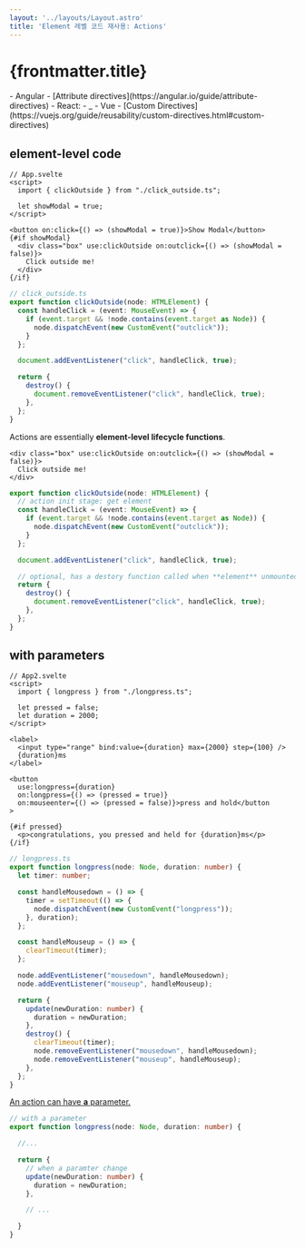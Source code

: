 ```yaml
---
layout: '../layouts/Layout.astro'
title: 'Element 레벨 코드 재사용: Actions'
---
```



# {frontmatter.title}

<Compare>
- Angular
    - [Attribute directives](https://angular.io/guide/attribute-directives)
- React: 
    - _
- Vue
    - [Custom Directives](https://vuejs.org/guide/reusability/custom-directives.html#custom-directives)
</Compare>

## element-level code

<ComponentAndCode>
<App slot='component' client:load />

```svelte
// App.svelte
<script>
  import { clickOutside } from "./click_outside.ts";

  let showModal = true;
</script>

<button on:click={() => (showModal = true)}>Show Modal</button>
{#if showModal}
  <div class="box" use:clickOutside on:outclick={() => (showModal = false)}>
    Click outside me!
  </div>
{/if}
```

```ts
// click_outside.ts
export function clickOutside(node: HTMLElement) {
  const handleClick = (event: MouseEvent) => {
    if (event.target && !node.contains(event.target as Node)) {
      node.dispatchEvent(new CustomEvent("outclick"));
    }
  };

  document.addEventListener("click", handleClick, true);

  return {
    destroy() {
      document.removeEventListener("click", handleClick, true);
    },
  };
}
```
</ComponentAndCode>

Actions are essentially **element-level lifecycle functions**. 

```svelte
<div class="box" use:clickOutside on:outclick={() => (showModal = false)}>
  Click outside me!
</div>
```

```ts
export function clickOutside(node: HTMLElement) {
  // action init stage: get element 
  const handleClick = (event: MouseEvent) => {
    if (event.target && !node.contains(event.target as Node)) {
      node.dispatchEvent(new CustomEvent("outclick"));
    }
  };

  document.addEventListener("click", handleClick, true);

  // optional, has a destory function called when **element** unmounted
  return {
    destroy() {
      document.removeEventListener("click", handleClick, true);
    },
  };
}
```

## with parameters

<ComponentAndCode>
<App2 slot='component' client:load />

```svelte
// App2.svelte
<script>
  import { longpress } from "./longpress.ts";

  let pressed = false;
  let duration = 2000;
</script>

<label>
  <input type="range" bind:value={duration} max={2000} step={100} />
  {duration}ms
</label>

<button
  use:longpress={duration}
  on:longpress={() => (pressed = true)}
  on:mouseenter={() => (pressed = false)}>press and hold</button
>

{#if pressed}
  <p>congratulations, you pressed and held for {duration}ms</p>
{/if}
```

```ts
// longpress.ts
export function longpress(node: Node, duration: number) {
  let timer: number;

  const handleMousedown = () => {
    timer = setTimeout(() => {
      node.dispatchEvent(new CustomEvent("longpress"));
    }, duration);
  };

  const handleMouseup = () => {
    clearTimeout(timer);
  };

  node.addEventListener("mousedown", handleMousedown);
  node.addEventListener("mouseup", handleMouseup);

  return {
    update(newDuration: number) {
      duration = newDuration;
    },
    destroy() {
      clearTimeout(timer);
      node.removeEventListener("mousedown", handleMousedown);
      node.removeEventListener("mouseup", handleMouseup);
    },
  };
}
```
</ComponentAndCode>

>

[An action can have **a** parameter.](https://svelte.dev/docs#template-syntax-element-directives-use-action)

```ts
// with a parameter
export function longpress(node: Node, duration: number) {

  //...

  return {
    // when a paramter change
    update(newDuration: number) {
      duration = newDuration;
    },

    // ...

  }
}
```
